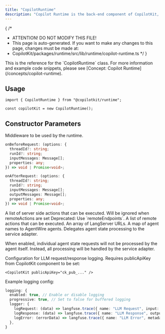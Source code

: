 ```yaml
---
title: "CopilotRuntime"
description: "Copilot Runtime is the back-end component of CopilotKit, enabling interaction with LLMs."
---
```


{
 /*
  * ATTENTION! DO NOT MODIFY THIS FILE!
  * This page is auto-generated. If you want to make any changes to this page, changes must be made at:
  * CopilotKit/packages/runtime/src/lib/runtime/copilot-runtime.ts
  */
}
<Callout type="info">
  This is the reference for the `CopilotRuntime` class. For more information and example code snippets, please see [Concept: Copilot Runtime](/concepts/copilot-runtime).
</Callout>
 
## Usage
 
```tsx
import { CopilotRuntime } from "@copilotkit/runtime";
 
const copilotKit = new CopilotRuntime();
```

## Constructor Parameters

<PropertyReference name="middleware" type="Middleware"  > 
Middleware to be used by the runtime.
 
  ```ts
  onBeforeRequest: (options: {
    threadId?: string;
    runId?: string;
    inputMessages: Message[];
    properties: any;
  }) => void | Promise<void>;
  ```
 
  ```ts
  onAfterRequest: (options: {
    threadId?: string;
    runId?: string;
    inputMessages: Message[];
    outputMessages: Message[];
    properties: any;
  }) => void | Promise<void>;
  ```
</PropertyReference>

<PropertyReference name="actions" type="ActionsConfiguration<T>"  > 
A list of server side actions that can be executed. Will be ignored when remoteActions are set
</PropertyReference>

<PropertyReference name="remoteActions" type="CopilotKitEndpoint[]"  > 
Deprecated: Use `remoteEndpoints`.
</PropertyReference>

<PropertyReference name="remoteEndpoints" type="EndpointDefinition[]"  > 
A list of remote actions that can be executed.
</PropertyReference>

<PropertyReference name="langserve" type="RemoteChainParameters[]"  > 
An array of LangServer URLs.
</PropertyReference>

<PropertyReference name="agents" type="Record<string, AbstractAgent>"  > 
A map of agent names to AgentWire agents.
</PropertyReference>

<PropertyReference name="delegateAgentProcessingToServiceAdapter" type="boolean"  > 
Delegates agent state processing to the service adapter.
 
  When enabled, individual agent state requests will not be processed by the agent itself.
  Instead, all processing will be handled by the service adapter.
</PropertyReference>

<PropertyReference name="observability_c" type="CopilotObservabilityConfig"  > 
Configuration for LLM request/response logging.
  Requires publicApiKey from CopilotKit component to be set:
 
  ```tsx
  <CopilotKit publicApiKey="ck_pub_..." />
  ```
 
  Example logging config:
  ```ts
  logging: {
    enabled: true, // Enable or disable logging
    progressive: true, // Set to false for buffered logging
    logger: {
      logRequest: (data) => langfuse.trace({ name: "LLM Request", input: data }),
      logResponse: (data) => langfuse.trace({ name: "LLM Response", output: data }),
      logError: (errorData) => langfuse.trace({ name: "LLM Error", metadata: errorData }),
    },
  }
  ```
</PropertyReference>

<PropertyReference name="processRuntimeRequest" type="request: CopilotRuntimeRequest">


  <PropertyReference name="request" type="CopilotRuntimeRequest" required>
  
  </PropertyReference>

</PropertyReference>

<PropertyReference name="discoverAgentsFromEndpoints" type="graphqlContext: GraphQLContext">


  <PropertyReference name="graphqlContext" type="GraphQLContext" required>
  
  </PropertyReference>

</PropertyReference>

<PropertyReference name="loadAgentState" type="graphqlContext: GraphQLContext, threadId: string, agentName: string">


  <PropertyReference name="graphqlContext" type="GraphQLContext" required>
  
  </PropertyReference>

  <PropertyReference name="threadId" type="string" required>
  
  </PropertyReference>

  <PropertyReference name="agentName" type="string" required>
  
  </PropertyReference>

</PropertyReference>

